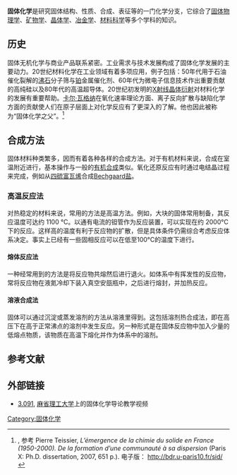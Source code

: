 {{Expert|time=2015-12-14T03:35:23+00:00}}
'''固体化学'''是研究固体结构、性质、合成、表征等的一门化学分支，它综合了[[固体物理学|固体物理学]]、[[矿物学|矿物学]]、[[晶体学|晶体学]]、[[冶金学|冶金学]]、[[材料科学|材料科学]]等多个学科的知识。

==历史==
固体无机化学与商业产品联系紧密。工业需求与技术发展构成了固体化学发展的主要动力。20世纪材料化学在工业领域有着多项应用，例子包括：50年代用于石油催化裂解的[[沸石|沸石]]分子筛与[[铂|铂]]金属催化剂、60年代为微电子信息技术作出重要贡献的高纯硅以及80年代的高温超导体。20世纪初发明的[[X射线晶体学|X射线晶体衍射]]对材料化学的发展有重要帮助。[[卡尔·瓦格纳|卡尔·瓦格纳]]在氧化速率理论方面、离子反向扩散与缺陷化学方面的贡献使人们在原子层面上对化学反应有了更深入的了解。他也因此被称为“固体化学之父”。<ref>, 参考 Pierre Teissier, ''L’émergence de la chimie du solide en France (1950-2000). De la formation d’une communauté à sa dispersion'' (Paris X: Ph.D. dissertation, 2007, 651 p.). 电子版： http://bdr.u-paris10.fr/sid/ {{Wayback|url=http://bdr.u-paris10.fr/sid/ |date=20110403132650 }}</ref>

==合成方法==
固体材料种类繁多，因而有着各种各样的合成方法。对于有机材料来说，合成在室温附近进行，基本操作与一般的[[有机合成|有机合成]]类似。氧化还原反应有时通过电结晶过程来完成，例如从[[四硫富瓦烯|四硫富瓦烯]]合成[[Bechgaard盐|Bechgaard盐]]。

===高温反应法===
对热稳定的材料来说，常用的方法是高温方法。例如，大块的固体常用{{lang-en|管式炉|tube furnace}}制备，其反应温度可达约 1100 °C。以通有电流的钽管作为反应装置，可以实现在约 2000°C下的反应。这样高的温度有利于反应物的扩散，但是具体条件仍需综合考虑反应体系决定。事实上已经有一些固相反应可以在低至100°C的温度下进行。

====熔体反应法====
一种经常用到的方法是将反应物共熔然后进行退火。如体系中有挥发性的反应物，常将反应物在液氮冷却下装入真空安瓿瓶中，之后进行熔封，并加热反应。

====溶液合成法====
固体可以通过沉淀或蒸发溶剂的方法从溶液里得到。这包括溶剂热合成法，即在高压下在高于正常沸点的溶剂中发生反应。另一种形式是在固体反应物中加入少量的低熔点物质，该物质在高温下熔化并作为体系中的溶剂。
<!--
====气相反应====
====Gas reactions====
Many solids react readily with reactive gas species like chlorine, iodine, oxygen etc. Others form [[加合物|adduct]]s with other gases, e.g. CO or ethylene. Such reactions are often carried out in a tube that is open ended on both sides and through which the gas is passed. A variation of this is to let the reaction take place inside a measuring device such as a [[thermogravimetric_analysis|TGA]]. In that case stoichiometric information can be obtained during the reaction, which helps identify the products.

A special case of a gas reaction is a [[chemical_transport_reaction|chemical transport reaction]]. These are often carried out in a sealed ampoule to with a small amount of a transport agent, e.g. iodine is added. The ampoule is then placed in a zone oven. This is essentially two tube ovens attached to each other which allows a temperature grandient to be imposed. Such a method can be used to obtain the product in the form of single crystals suitable for structure determination by X-ray diffraction.

[[化学气相沉积|Chemical vapor deposition]] is a high temperature method that is widely employed for the

===Air and moisture sensitive materials===
Many solids are [[hygroscopic|hygroscopic]] and/or oxygen sensitive. Many [[卤化物|halide]]s e.g. are very 'thirsty' and can only be studied in their anhydrous form if they are handled in a glove box filled with dry (and/or oxygen-free) gas, usually [[氮|nitrogen]].

==Characterization==
===New phases, phase diagrams, structures===
The synthetic methodology and the characterization of the product often go hand in hand in the sense that not one but a series of reaction mixtures are prepared and subjected to heat treatment. The stoichiometry is typically ''varied'' in a systematic way to find which stoichiometries will lead to new solid compounds or to solid solutions between known ones. A prime method to characterize the reaction products is [[powder_diffraction|powder diffraction]], because many solid state reactions will produce polycristalline ingots or powders. Powder diffraction will facilitate the identification of known phases in the mixture. If a pattern is found that is not known in the diffraction data libraries an attempt can be made to index the pattern, i.e. to identify the symmetry and the size of the unit cell. (If the product is not crystalline the characterization is typically much more difficult.)

Once the unit cell of a new phase is known, the next step is to establish the stoichiometry of the phase. This can be done in a number of ways. Sometimes the composition of the original mixture will give a clue, if one finds only one product -a single powder pattern- or if one was trying to make a phase of a certain composition by analogy to known materials but this is rare.
Often considerable effort in refining the synthetic methodology is required to obtain a pure sample of the new material.
If it is possible to separate the product from the rest of the reaction mixture elemental analysis can be used. Another ways involves [[Scanning_electron_microscopy|SEM]] and the generation of characteristic X-rays in the electron beam. The easiest way is to solve the structure is by using single crystal X-ray diffraction.

The latter often requires ''revisiting'' and refining the preparative procedures and that is linked to the question which phases are stable at what composition and what stoichiometry. In other words what does the [[相图|phase diagram]] looks like.<ref>cf. Chapter 12 of Elements of X-ray diffraction, B.D. Cullity, Addison-Wesley, 2nd ed. 1977 ISBN 0-201-01174-3</ref> An important tool in establishing this is [[thermal_analysis|thermal analysis]] techniques like [[Differential_scanning_calorimetry|DSC]] or [[Differential_thermal_analysis|DTA]] and increasingly also, thanks to the advent of [[同步加速器|synchrotron]]s temperature-dependent power diffraction. Increased knowledge of the phase relations often leads to further refinement in synthetic procedures in an iterative way. New phases are thus characterized by their melting points and their stoichiometric domains. The latter is important for the many solids that are non-stoichiometric compounds. The cell parameters obtained from XRD are particularly helpful to characterize the homogeneity ranges of the latter.

===Further characterization===
In many -but certainly not all- cases new solid compounds are further characterized<ref>cf. Chapter 2 of ''New directions in Solid State Chemistry''. C.N.R. Rao and J. Gopalakrishnan. Cambridge U. Press 1997 ISBN 0-521-49559-8</ref> by a variety of techniques that straddle the fine line that (hardly) separates solid-state chemistry from solid-state physics.

====Optical properties====
For non-metallic materials it is often possible to obtain UV/VIS spectra. In the case of semiconductors that will give an idea of the band gap.

====Electrical properties====
Four-point (or five-point) probe methods are often applied either to ingots, crystals or pressed pellets to measure resistivity and the size of the [[霍爾效應|Hall effect]]. This gives information on whether the compound is an [[絕緣體|insulator]], [[半导体|semiconductor]], [[semimetal|semimetal]] or [[金属|metal]] and upon the type of [[Doping_(semiconductor)|doping]] and the mobility in the delocalized bands (if present). Thus important information is obtained on the chemical bonding in the material.

====Magnetic properties====
Magnetic susceptibility can be measured as function of temperature to establish whether the material is a [[順磁性|para-]], [[铁磁性|ferro-]] or [[反铁磁性|antiferro-]] magnet. Again the information obtained pertains to the bonding in the material. This is particularly important for transition metal compounds. In the case of magnetic order [[中子衍射技术|neutron diffraction]] can be used to determine the [[magnetic_structure|magnetic structure]].
-->
==参考文献==
<references />

==外部链接==
*[http://web.mit.edu/3.091/www/videos.htm 3.091]{{Wayback|url=http://web.mit.edu/3.091/www/videos.htm |date=20100318011900 }}, [[麻省理工大学|麻省理工大学]]上的固体化学导论教学视频

{{化学分支}}

{{Authority control}}
[[Category:固体化学|Category:固体化学]]